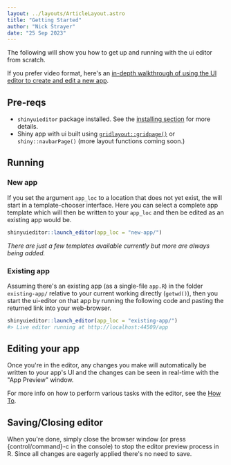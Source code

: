 ```yaml
---
layout: ../layouts/ArticleLayout.astro
title: "Getting Started"
author: "Nick Strayer"
date: "25 Sep 2023"
---
```


The following will show you how to get up and running with the ui editor from scratch.

If you prefer video format, here's an [in-depth walkthrough of using the UI editor to create and edit a new app](https://www.youtube.com/watch?v=gYPnLiudtGU).

## Pre-reqs

- `shinyuieditor` package installed. See the [installing section](./#installing) for more details.
- Shiny app with ui built using [`gridlayout::gridpage()`](https://rstudio.github.io/gridlayout/) or `shiny::navbarPage()` (more layout functions coming soon.)

## Running

### New app

If you set the argument `app_loc` to a location that does not yet exist, the will start in a template-chooser interface. Here you can select a complete app template which will then be written to your `app_loc` and then be edited as an existing app would be.

```r
shinyuieditor::launch_editor(app_loc = "new-app/")
```

_There are just a few templates available currently but more are always being added._

### Existing app

Assuming there's an existing app (as a single-file `app.R`) in the folder `existing-app/` relative to your current working directly (`getwd()`), then you start the ui-editor on that app by running the following code and pasting the returned link into your web-browser.

```r
shinyuieditor::launch_editor(app_loc = "existing-app/")
#> Live editor running at http://localhost:44509/app
```

## Editing your app

Once you're in the editor, any changes you make will automatically be written to your app's UI and the changes can be seen in real-time with the "App Preview" window.

For more info on how to perform various tasks with the editor, see the [How To](how-to).

## Saving/Closing editor

When you're done, simply close the browser window (or press &lcub;control/command&rcub;-c in the console) to stop the editor preview process in R. Since all changes are eagerly applied there's no need to save.
